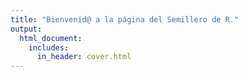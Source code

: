 ```yaml
---
title: "Bienvenid@ a la página del Semillero de R."
output:
  html_document:
    includes:
      in_header: cover.html
---
```


